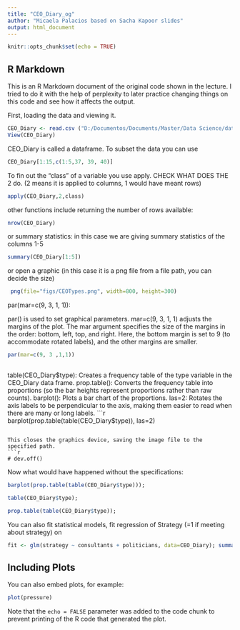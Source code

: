 ```yaml
---
title: "CEO_Diary_og"
author: "Micaela Palacios based on Sacha Kapoor slides"
output: html_document
---
```


```r
knitr::opts_chunk$set(echo = TRUE)
```

## R Markdown

This is an R Markdown document of the original code shown in the lecture. I tried to do it with the help of perplexity to later practice changing things on this code and see how it affects the output. 

First, loading the data and viewing it.
```r
CEO_Diary <- read.csv ("D:/Documentos/Documents/Master/Data Science/data/survey_response_data.csv")
View(CEO_Diary)
```

CEO_Diary is called a dataframe. To subset the data you can use
```r
CEO_Diary[1:15,c(1:5,37, 39, 40)]
```

To fin out the "class" of a variable you use apply.
CHECK WHAT DOES THE 2 do. (2 means it is applied to columns, 1 would have meant rows)
```r
apply(CEO_Diary,2,class)
```

other functions include returning the number of rows available:
```r
nrow(CEO_Diary)
```

or summary statistics:
in this case we are giving summary statistics of the columns 1-5
```r
summary(CEO_Diary[1:5])

```

or open a graphic (in this case it is a png file from a file path, you can decide the size)
```r
 png(file="figs/CEOTypes.png", width=800, height=300)
```

par(mar=c(9, 3, 1, 1)):

par() is used to set graphical parameters.
mar=c(9, 3, 1, 1) adjusts the margins of the plot. The mar argument specifies the size of the margins in the order: bottom, left, top, and right. Here, the bottom margin is set to 9 (to accommodate rotated labels), and the other margins are smaller.
```r
par(mar=c(9, 3 ,1,1))
  
```
table(CEO_Diary$type): Creates a frequency table of the type variable in the CEO_Diary data frame.
prop.table(): Converts the frequency table into proportions (so the bar heights represent proportions rather than raw counts).
barplot(): Plots a bar chart of the proportions.
las=2: Rotates the axis labels to be perpendicular to the axis, making them easier to read when there are many or long labels.
```r
barplot(prop.table(table(CEO_Diary$type)), las=2)

```

This closes the graphics device, saving the image file to the specified path.
```r
# dev.off()
```


Now what would have happened without the specifications:

```r
barplot(prop.table(table(CEO_Diary$type)));

table(CEO_Diary$type);

prop.table(table(CEO_Diary$type));
```


You can also fit statistical models, fit regression of Strategy (=1 if meeting about strategy) on

```r
fit <- glm(strategy ~ consultants + politicians, data=CEO_Diary); summary(fit)

```

## Including Plots

You can also embed plots, for example:

```r
plot(pressure)
```

Note that the `echo = FALSE` parameter was added to the code chunk to prevent printing of the R code that generated the plot.
